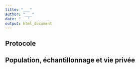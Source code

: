 ```yaml
---
title: "___"
author: "___"
date: "___"
output: html_document
---
```


## Protocole

<!--% Imaginez un protocole de mesures plausible et compatible avec les données que vous avez à disposition en 5 à 7 paragraphes. Aidez-vous également du dictionnaire des données qui explicite chaque variable. Ce dernier est disponible sous forme Google Doc ici : https://docs.google.com/spreadsheets/d/1j55bB9YEAVbS4eRE-i6L-NEYhHXua-dxs-aQr_qko7k/edit?usp=sharing -->


## Population, échantillonnage et vie privée

<!--% Mettez en avant les informations qui vous manquent, et insistez particulièrement sur les questions de population, d'échantillonnage et de respect de la vie privée (RGPD) -->
